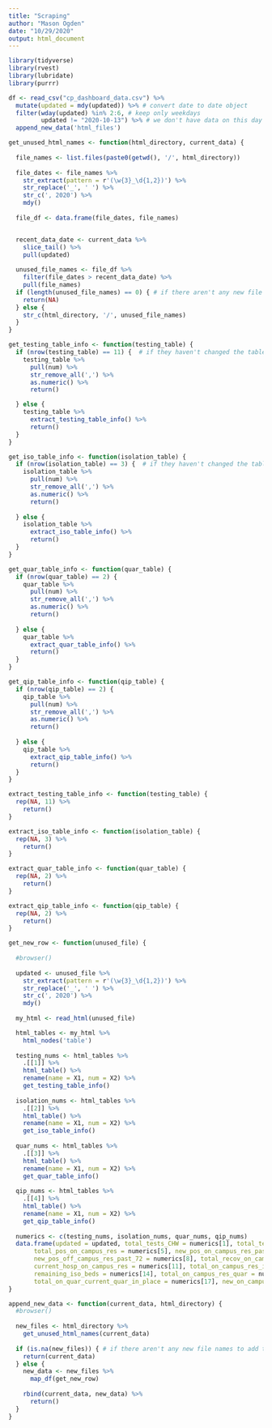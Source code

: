 ```yaml
---
title: "Scraping"
author: "Mason Ogden"
date: "10/29/2020"
output: html_document
---
```


```r
library(tidyverse)
library(rvest)
library(lubridate)
library(purrr)
```

```r
df <- read_csv("cp_dashboard_data.csv") %>%
  mutate(updated = mdy(updated)) %>% # convert date to date object
  filter(wday(updated) %in% 2:6, # keep only weekdays
         updated != "2020-10-13") %>% # we don't have data on this day
  append_new_data('html_files')
```


```r
get_unused_html_names <- function(html_directory, current_data) {
  
  file_names <- list.files(paste0(getwd(), '/', html_directory))
  
  file_dates <- file_names %>%
    str_extract(pattern = r'(\w{3}_\d{1,2})') %>%
    str_replace('_', ' ') %>%
    str_c(', 2020') %>%
    mdy()
  
  file_df <- data.frame(file_dates, file_names)


  recent_data_date <- current_data %>%
    slice_tail() %>%
    pull(updated)
  
  unused_file_names <- file_df %>% 
    filter(file_dates > recent_data_date) %>%
    pull(file_names)
  if (length(unused_file_names) == 0) { # if there aren't any new file names
    return(NA)
  } else {
    str_c(html_directory, '/', unused_file_names)
  }
}

get_testing_table_info <- function(testing_table) {
  if (nrow(testing_table) == 11) {  # if they haven't changed the tables
    testing_table %>%
      pull(num) %>%
      str_remove_all(',') %>%
      as.numeric() %>%
      return()

  } else {
    testing_table %>%
      extract_testing_table_info() %>%
      return()
  }
}

get_iso_table_info <- function(isolation_table) {
  if (nrow(isolation_table) == 3) {  # if they haven't changed the tables
    isolation_table %>%
      pull(num) %>%
      str_remove_all(',') %>%
      as.numeric() %>%
      return()
    
  } else {
    isolation_table %>%
      extract_iso_table_info() %>%
      return()
  }
}

get_quar_table_info <- function(quar_table) {
  if (nrow(quar_table) == 2) {
    quar_table %>%
      pull(num) %>%
      str_remove_all(',') %>%
      as.numeric() %>%
      return()
    
  } else {
    quar_table %>%
      extract_quar_table_info() %>%
      return()
  }
}

get_qip_table_info <- function(qip_table) {
  if (nrow(qip_table) == 2) {
    qip_table %>%
      pull(num) %>%
      str_remove_all(',') %>%
      as.numeric() %>%
      return()
    
  } else {
    qip_table %>%
      extract_qip_table_info() %>%
      return()
  }
}

extract_testing_table_info <- function(testing_table) {
  rep(NA, 11) %>%
    return()
}

extract_iso_table_info <- function(isolation_table) {
  rep(NA, 3) %>%
    return()
}

extract_quar_table_info <- function(quar_table) {
  rep(NA, 2) %>%
    return()
}

extract_qip_table_info <- function(qip_table) {
  rep(NA, 2) %>%
    return()
}

get_new_row <- function(unused_file) {
  
  #browser()
  
  updated <- unused_file %>%
    str_extract(pattern = r'(\w{3}_\d{1,2})') %>%
    str_replace('_', ' ') %>%
    str_c(', 2020') %>%
    mdy()
  
  my_html <- read_html(unused_file)

  html_tables <- my_html %>%
    html_nodes('table')
  
  testing_nums <- html_tables %>%
    .[[1]] %>%
    html_table() %>%
    rename(name = X1, num = X2) %>%
    get_testing_table_info()
  
  isolation_nums <- html_tables %>%
    .[[2]] %>%
    html_table() %>%
    rename(name = X1, num = X2) %>%
    get_iso_table_info()
  
  quar_nums <- html_tables %>%
    .[[3]] %>%
    html_table() %>%
    rename(name = X1, num = X2) %>%
    get_quar_table_info()
  
  qip_nums <- html_tables %>%
    .[[4]] %>%
    html_table() %>%
    rename(name = X1, num = X2) %>%
    get_qip_table_info()
  
  numerics <- c(testing_nums, isolation_nums, quar_nums, qip_nums)
  data.frame(updated = updated, total_tests_CHW = numerics[1], total_tests_empl_otp = numerics[2], total_tests_otp = numerics[3], total_tests_CHW_past_72 = numerics[4],
       total_pos_on_campus_res = numerics[5], new_pos_on_campus_res_past_72 = numerics[6], total_pos_off_campus_res = numerics[7],
       new_pos_off_campus_res_past_72 = numerics[8], total_recov_on_campus_res = numerics[9], new_recov_on_campus_res_past_72 = numerics[10],
       current_hosp_on_campus_res = numerics[11], total_on_campus_res_iso = numerics[12], new_on_campus_res_iso_past_72 = numerics[13],
       remaining_iso_beds = numerics[14], total_on_campus_res_quar = numerics[15], new_on_campus_res_quar_past_72 = numerics[16],
       total_on_quar_current_quar_in_place = numerics[17], new_on_campus_quar_in_place_past_72 = numerics[18])
}

append_new_data <- function(current_data, html_directory) {
  #browser()
  
  new_files <- html_directory %>%
    get_unused_html_names(current_data)
  
  if (is.na(new_files)) { # if there aren't any new file names to add to our data
    return(current_data)
  } else {
    new_data <- new_files %>%
      map_df(get_new_row)
    
    rbind(current_data, new_data) %>%
      return()
  }
}
```

